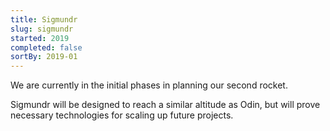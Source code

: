 ```yaml
---
title: Sigmundr
slug: sigmundr
started: 2019
completed: false
sortBy: 2019-01
---
```


We are currently in the initial phases in planning our second rocket.

Sigmundr will be designed to reach a similar altitude as Odin, but will prove necessary technologies for scaling up future projects.
